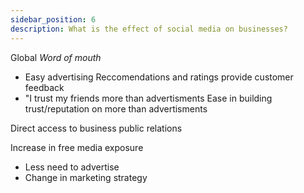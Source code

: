 ```yaml
---
sidebar_position: 6
description: What is the effect of social media on businesses?
---
```

Global *Word of mouth*
- Easy advertising
Reccomendations and ratings provide customer feedback
- "I trust my friends more than advertisments
Ease in building trust/reputation on more than advertisments

Direct access to business public relations

Increase in free media exposure
- Less need to advertise
- Change in marketing strategy
